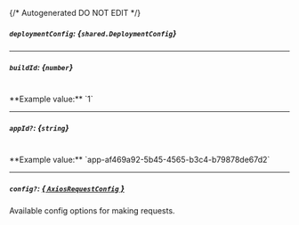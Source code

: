 {/* Autogenerated DO NOT EDIT  */}

##### `deploymentConfig`: *{`shared.DeploymentConfig`}*
<Collapsible>
    <DeploymentConfig/>
</Collapsible>

---
##### `buildId`: *{`number`}*
<br/>
**Example value:** `1`

---
##### `appId?`: *{`string`}*
<br/>
**Example value:** `app-af469a92-5b45-4565-b3c4-b79878de67d2`

---
##### `config?`: [*{ `AxiosRequestConfig` }*](https://axios-http.com/docs/req_config)
Available config options for making requests.



